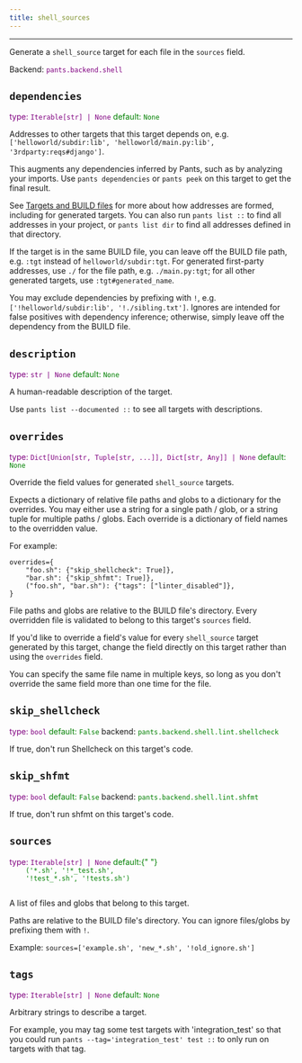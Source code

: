```yaml
---
title: shell_sources
---
```


---

Generate a `shell_source` target for each file in the `sources` field.

Backend: <span style="color: purple"><code>pants.backend.shell</code></span>

## <code>dependencies</code>

<span style="color: purple">
  type: <code>Iterable[str] | None</code>
</span>
<span style="color: green">
  default: <code>None</code>
</span>

Addresses to other targets that this target depends on, e.g. `['helloworld/subdir:lib', 'helloworld/main.py:lib', '3rdparty:reqs#django']`.

This augments any dependencies inferred by Pants, such as by analyzing your imports. Use `pants dependencies` or `pants peek` on this target to get the final result.

See [Targets and BUILD files](doc:targets) for more about how addresses are formed, including for generated targets. You can also run `pants list ::` to find all addresses in your project, or `pants list dir` to find all addresses defined in that directory.

If the target is in the same BUILD file, you can leave off the BUILD file path, e.g. `:tgt` instead of `helloworld/subdir:tgt`. For generated first-party addresses, use `./` for the file path, e.g. `./main.py:tgt`; for all other generated targets, use `:tgt#generated_name`.

You may exclude dependencies by prefixing with `!`, e.g. `['!helloworld/subdir:lib', '!./sibling.txt']`. Ignores are intended for false positives with dependency inference; otherwise, simply leave off the dependency from the BUILD file.

## <code>description</code>

<span style="color: purple">
  type: <code>str | None</code>
</span>
<span style="color: green">
  default: <code>None</code>
</span>

A human-readable description of the target.

Use `pants list --documented ::` to see all targets with descriptions.

## <code>overrides</code>

<span style="color: purple">
  type: <code>Dict[Union[str, Tuple[str, ...]], Dict[str, Any]] | None</code>
</span>
<span style="color: green">
  default: <code>None</code>
</span>

Override the field values for generated `shell_source` targets.

Expects a dictionary of relative file paths and globs to a dictionary for the overrides. You may either use a string for a single path / glob, or a string tuple for multiple paths / globs. Each override is a dictionary of field names to the overridden value.

For example:

    overrides={
        "foo.sh": {"skip_shellcheck": True]},
        "bar.sh": {"skip_shfmt": True]},
        ("foo.sh", "bar.sh"): {"tags": ["linter_disabled"]},
    }

File paths and globs are relative to the BUILD file's directory. Every overridden file is validated to belong to this target's `sources` field.

If you'd like to override a field's value for every `shell_source` target generated by this target, change the field directly on this target rather than using the `overrides` field.

You can specify the same file name in multiple keys, so long as you don't override the same field more than one time for the file.

## <code>skip_shellcheck</code>

<span style="color: purple">
  type: <code>bool</code>
</span>
<span style="color: green">
  default: <code>False</code>
</span>
backend: <span style="color: green">
  <code>pants.backend.shell.lint.shellcheck</code>
</span>

If true, don't run Shellcheck on this target's code.

## <code>skip_shfmt</code>

<span style="color: purple">
  type: <code>bool</code>
</span>
<span style="color: green">
  default: <code>False</code>
</span>
backend: <span style="color: green">
  <code>pants.backend.shell.lint.shfmt</code>
</span>

If true, don't run shfmt on this target's code.

## <code>sources</code>

<span style="color: purple">
  type: <code>Iterable[str] | None</code>
</span>
<span style="color: green">
  default:{" "}
  <code>
    (&#x27;&ast;.sh&#x27;, &#x27;!&ast;&lowbar;test.sh&#x27;,
    &#x27;!test&lowbar;&ast;.sh&#x27;, &#x27;!tests.sh&#x27;)
  </code>
</span>

A list of files and globs that belong to this target.

Paths are relative to the BUILD file's directory. You can ignore files/globs by prefixing them with `!`.

Example: `sources=['example.sh', 'new_*.sh', '!old_ignore.sh']`

## <code>tags</code>

<span style="color: purple">
  type: <code>Iterable[str] | None</code>
</span>
<span style="color: green">
  default: <code>None</code>
</span>

Arbitrary strings to describe a target.

For example, you may tag some test targets with 'integration_test' so that you could run `pants --tag='integration_test' test ::` to only run on targets with that tag.

